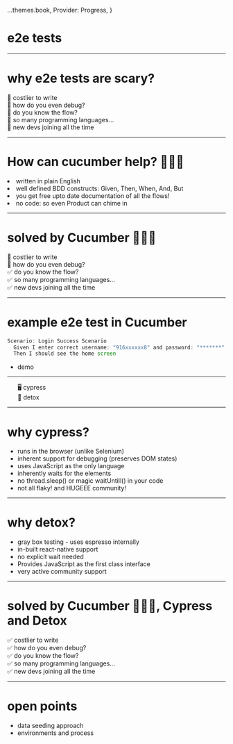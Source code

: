
  ...themes.book,
  Provider: Progress,
}

# e2e tests

---

# why e2e tests are scary?

<Appear>
  <div>🚫 costlier to write</div>
  <div>🚫 how do you even debug?</div>
  <div>🚫 do you know the flow?</div>
  <div>🚫 so many programming languages...</div>
  <div>🚫 new devs joining all the time</div>
</Appear>

---

# How can cucumber help? 🥒🥒🥒

<Appear>
  <li>written in plain English</li>
  <li>
    well defined BDD constructs: <Text>Given, Then, When, And, But</Text>
  </li>
  <li>
    you get <Text>free</Text> upto date documentation of all the flows!
  </li>
  <li>
    no code: so even <Text>Product</Text> can chime in
  </li>
</Appear>

---

# solved by Cucumber 🥒🥒🥒

<div>🚫 costlier to write</div>
<div>🚫 how do you even debug?</div>
<div>✅ do you know the flow?</div>
<div>✅ so many programming languages...</div>
<div>✅ new devs joining all the time</div>

---

# example e2e test in Cucumber

```jsx
Scenario: Login Success Scenario
  Given I enter correct username: "916xxxxxx8" and password: "*******"
  Then I should see the home screen
```

- demo

---

<Invert>
  <ul style={{textAlign: 'left'}}>
    <div>🖥 cypress</div>
    <div>📱 detox</div>
  </ul>
</Invert>

---

# why cypress?

- runs in the browser <Text>(unlike Selenium)</Text>
- inherent support for debugging (preserves DOM states)
- uses JavaScript as the only language
- inherently waits for the elements
- no <Text>thread.sleep()</Text> or magic <Text>waitUntill()</Text> in your code
- not all flaky! and HUGEEE community!

---

# why detox?

- <Text>gray box testing</Text> - uses espresso internally
- in-built react-native support
- no explicit wait needed
- Provides JavaScript as the first class interface
- very active community support

---

# <Text>solved by Cucumber 🥒🥒🥒, Cypress and Detox</Text>

<div>✅ costlier to write</div>
<div>✅ how do you even debug?</div>
<div>✅ do you know the flow?</div>
<div>✅ so many programming languages...</div>
<div>✅ new devs joining all the time</div>

---

# open points

- data seeding approach
- environments and process
